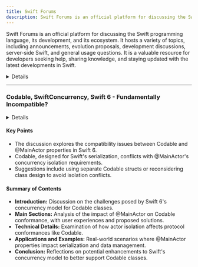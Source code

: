 ```yaml
---
title: Swift Forums
description: Swift Forums is an official platform for discussing the Swift programming language, its development, and its ecosystem. It hosts a variety of topics, including announcements, evolution proposals, development discussions, server-side Swift, and general usage questions. It is a valuable resource for developers seeking help, sharing knowledge, and staying updated with the latest developments in Swift.
---
```


Swift Forums is an official platform for discussing the Swift programming language, its development, and its ecosystem. It hosts a variety of topics, including announcements, evolution proposals, development discussions, server-side Swift, and general usage questions. It is a valuable resource for developers seeking help, sharing knowledge, and staying updated with the latest developments in Swift.

<details>
**URL:** https://forums.swift.org

**Authors:** `Swift Community`

**Complexity Levels:**
   - **Beginner:** 30%
   - **Intermediate:** 40%
   - **Advanced:** 30%

**Frequency of Posting:** Daily

**Types of Content:**
   - **Discussions:** 50% (General discussions and Q&A)
   - **Announcements:** 20% (Updates on Swift releases and project news)
   - **Development:** 30% (Proposals, server-side development, and related projects)

**Additional Features:**
   - **Guidelines:** Community guidelines for participation.
   - **Documentation:** Links to official Swift documentation.
   - **Community Showcase:** Announcements of Swift-related content and projects.
</details>

<LinkCard title="Visit Swift Forums" href="https://forums.swift.org/" />

---

### Codable, SwiftConcurrency, Swift 6 - Fundamentally Incompatible?

<details>
**URL:** [Codable, SwiftConcurrency, Swift 6 - Fundamentally incompatible?](https://forums.swift.org/t/codable-swiftconcurrency-swift-6-fundamentally-incompatible/73114)

**Published:** July 11, 2024  
**Last Updated:** July 16, 2024

**Authors:** Discussion community on Swift Forums

**Tags:**  
`concurrency`, `foundation`, `swift 6`, `protocols`
</details>

#### Key Points
- The discussion explores the compatibility issues between Codable and @MainActor properties in Swift 6.
- Codable, designed for Swift's serialization, conflicts with @MainActor's concurrency isolation requirements.
- Suggestions include using separate Codable structs or reconsidering class design to avoid isolation conflicts.

#### Summary of Contents
- **Introduction:** Discussion on the challenges posed by Swift 6's concurrency model for Codable classes.
- **Main Sections:** Analysis of the impact of @MainActor on Codable conformance, with user experiences and proposed solutions.
- **Technical Details:** Examination of how actor isolation affects protocol conformances like Codable.
- **Applications and Examples:** Real-world scenarios where @MainActor properties impact serialization and data management.
- **Conclusion:** Reflections on potential enhancements to Swift's concurrency model to better support Codable classes.

<LinkCard title="Read Full Article" href="https://forums.swift.org/t/codable-swiftconcurrency-swift-6-fundamentally-incompatible/73114" />
